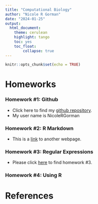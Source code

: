 ```yaml
---
title: "Computational Biology"
author: "Nicole R Gorman"
date: "2024-01-25"
output: 
  html_document:
    theme: cerulean
    highlight: tango
    toc: yes
    toc_float:
        collapse: true
---
```


```r
knitr::opts_chunk$set(echo = TRUE)
```


# Homeworks

### Homework #1: Github  
+ Click here to find my [github repository](https://github.com/NicoleRGorman).  
+ My user name is NicoleRGorman

### Homework #2: R Markdown 
+ This is a [link](RegularExpressions.html) to another webpage.

### Homework #3: Regular Expressions
+ Please click [here](Homework3.html) to find homework #3.

### Homework #4: Using R


# References
